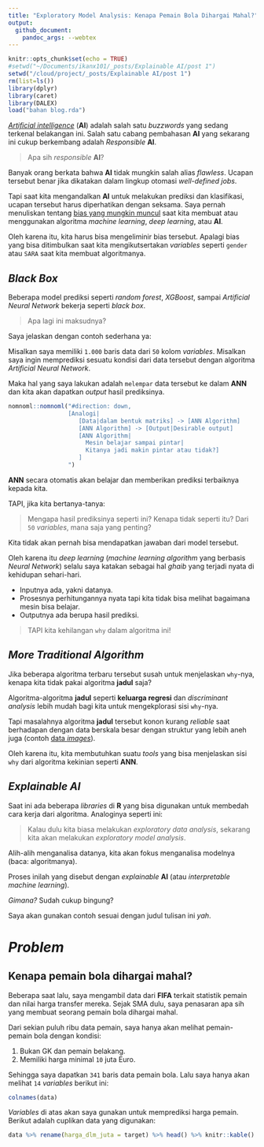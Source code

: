 ```yaml
---
title: "Exploratory Model Analysis: Kenapa Pemain Bola Dihargai Mahal?"
output: 
  github_document:
    pandoc_args: --webtex
---
```


```r
knitr::opts_chunk$set(echo = TRUE)
#setwd("~/Documents/ikanx101/_posts/Explainable AI/post 1")
setwd("/cloud/project/_posts/Explainable AI/post 1")
rm(list=ls())
library(dplyr)
library(caret)
library(DALEX)
load("bahan blog.rda")
```

[_Artificial intelligence_](https://ikanx101.com/blog/no-intelligence-in-AI/) (__AI__) adalah salah satu _buzzwords_ yang sedang terkenal belakangan ini.  Salah satu cabang pembahasan __AI__ yang sekarang ini cukup berkembang adalah _Responsible_ __AI__.

> Apa sih _responsible_ __AI__?

Banyak orang berkata bahwa __AI__ tidak mungkin salah alias _flawless_. Ucapan tersebut benar jika dikatakan dalam lingkup otomasi _well-defined jobs_. 

Tapi saat kita mengandalkan __AI__ untuk melakukan prediksi dan klasifikasi, ucapan tersebut harus diperhatikan dengan seksama. Saya pernah menuliskan tentang [bias yang mungkin muncul](https://ikanx101.com/blog/bias-model/) saat kita membuat atau menggunakan algoritma _machine learning_, _deep learning_, atau __AI__. 

Oleh karena itu, kita harus bisa mengeliminir bias tersebut. Apalagi bias yang bisa ditimbulkan saat kita mengikutsertakan _variables_ seperti `gender` atau `SARA` saat kita membuat algoritmanya.

## _Black Box_

Beberapa model prediksi seperti _random forest_, _XGBoost_, sampai _Artificial Neural Network_ bekerja seperti _black box_.

> Apa lagi ini maksudnya?

Saya jelaskan dengan contoh sederhana ya:

Misalkan saya memiliki `1.000` baris data dari `50` kolom _variables_. Misalkan saya ingin memprediksi sesuatu kondisi dari data tersebut dengan algoritma _Artificial Neural Network_.

Maka hal yang saya lakukan adalah `melempar` data tersebut ke dalam __ANN__ dan kita akan dapatkan _output_ hasil prediksinya.

```r
nomnoml::nomnoml("#direction: down,
                 [Analogi|
                    [Data|dalam bentuk matriks] -> [ANN Algorithm]
                    [ANN Algorithm] -> [Output|Desirable output]
                    [ANN Algorithm|
                      Mesin belajar sampai pintar|
                      Kitanya jadi makin pintar atau tidak?]
                    ]
                 ")
```

__ANN__ secara otomatis akan belajar dan memberikan prediksi terbaiknya kepada kita.

TAPI, jika kita bertanya-tanya:

> Mengapa hasil prediksinya seperti ini? Kenapa tidak seperti itu? Dari `50` _variables_, mana saja yang penting?

Kita tidak akan pernah bisa mendapatkan jawaban dari model tersebut.

Oleh karena itu _deep learning_ (_machine learning algorithm_ yang berbasis _Neural Network_) selalu saya katakan sebagai hal _ghaib_ yang terjadi nyata di kehidupan sehari-hari.

- Inputnya ada, yakni datanya.
- Prosesnya perhitungannya nyata tapi kita tidak bisa melihat bagaimana mesin bisa belajar.
- Outputnya ada berupa hasil prediksi. 

> TAPI kita kehilangan `why` dalam algoritma ini!

## _More Traditional Algorithm_

Jika beberapa algoritma terbaru tersebut susah untuk menjelaskan `why`-nya, kenapa kita tidak pakai algoritma __jadul__ saja?

Algoritma-algoritma __jadul__ seperti __keluarga regresi__ dan _discriminant analysis_ lebih mudah bagi kita untuk mengekplorasi sisi `why`-nya.

Tapi masalahnya algoritma __jadul__ tersebut konon kurang _reliable_ saat berhadapan dengan data berskala besar dengan struktur yang lebih aneh juga (contoh [data _images_](https://ikanx101.com/blog/deep-nutrisari/)).

Oleh karena itu, kita membutuhkan suatu _tools_ yang bisa menjelaskan sisi `why` dari algoritma kekinian seperti __ANN__.

## _Explainable AI_

Saat ini ada beberapa _libraries_ di __R__ yang bisa digunakan untuk membedah cara kerja dari algoritma. Analoginya seperti ini:

> Kalau dulu kita biasa melakukan _exploratory data analysis_, sekarang kita akan melakukan _exploratory model analysis_.

Alih-alih menganalisa datanya, kita akan fokus menganalisa modelnya (baca: algoritmanya).

Proses inilah yang disebut dengan _explainable_ __AI__ (atau _interpretable machine learning_).

_Gimana?_ Sudah cukup bingung?

Saya akan gunakan contoh sesuai dengan judul tulisan ini _yah_.

# _Problem_

## Kenapa pemain bola dihargai mahal?

Beberapa saat lalu, saya mengambil data dari __FIFA__ terkait statistik pemain dan nilai harga transfer mereka. Sejak SMA dulu, saya penasaran apa sih yang membuat seorang pemain bola dihargai mahal.

Dari sekian puluh ribu data pemain, saya hanya akan melihat pemain-pemain bola dengan kondisi:

1. Bukan GK dan pemain belakang.
1. Memiliki harga minimal `10` juta Euro.

Sehingga saya dapatkan `341` baris data pemain bola. Lalu saya hanya akan melihat `14` _variables_ berikut ini:

```r
colnames(data)
```

_Variables_ di atas akan saya gunakan untuk memprediksi harga pemain. Berikut adalah cuplikan data yang digunakan:

```r
data %>% rename(harga_dlm_juta = target) %>% head() %>% knitr::kable()
```




